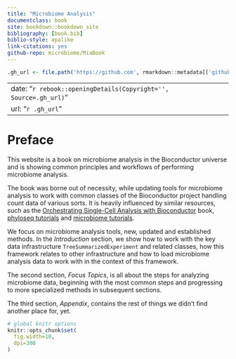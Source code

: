 ```yaml
--- 
title: "Microbiome Analysis"
documentclass: book
site: bookdown::bookdown_site
bibliography: [book.bib]
biblio-style: apalike
link-citations: yes
github-repo: microbiome/MiaBook
---
```


```r
.gh_url <- file.path('https://github.com', rmarkdown::metadata[['github-repo']])
```

---
date: "`r rebook::openingDetails(Copyright='', Source=.gh_url)`"
url: "`r .gh_url`"
---

# Preface {-}

This website is a book on microbiome analysis in the Bioconductor universe and
is showing common principles and workflows of performing microbiome analysis.

The book was borne out of necessity, while updating tools for microbiome
analysis to work with common classes of the Bioconductor project handling 
count data of various sorts. It is heavily influenced by similar resources, such
as the [Orchestrating Single-Cell Analysis with Bioconductor](https://www.nature.com/articles/s41592-019-0654-x)
book, [phyloseq tutorials](http://joey711.github.io/phyloseq/tutorials-index)
and [microbiome tutorials](https://microbiome.github.io/tutorials/).

We focus on microbiome analysis tools, new, updated and established methods.
In the *Introduction* section, we show how to work with the key data 
infrastructure `TreeSummarizedExperiment` and related classes, how this 
framework relates to other infrastructure and how to load microbiome analysis 
data to work with in the context of this framework.

The second section, *Focus Topics*, is all about the steps for analyzing
microbiome data, beginning with the most common steps and progressing to
more specialized methods in subsequent sections.

The third section, *Appendix*, contains the rest of things we didn't find 
another place for, yet.

```r
# global knitr options
knitr::opts_chunk$set(
  fig.width=10,
  dpi=300
)
```
